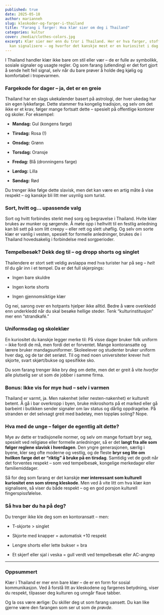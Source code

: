```yaml
---
published: true
date: 2025-05-18
author: marianneh
slug: kleskoder-og-farger-i-thailand
title: "Farang i farger: Hva klær sier om deg i Thailand"
categories: kultur
cover: /media/clothes-colors.jpg
excerpt: Klær sier mer enn du tror i Thailand. Her er hva farger, stoff og stil
  kan signalisere – og hvorfor det kanskje mest er en kuriositet i dag.
---
```

I Thailand handler klær ikke bare om stil eller vær – de er fulle av symbolikk, sosiale signaler og usagte regler. Og som farang (utlending) er det fort gjort å sende helt feil signal, selv når du bare prøver å holde deg kjølig og komfortabel i tropevarmen.

### Fargekode for dager – ja, det er en greie

Thailand har en slags ukekalender basert på astrologi, der hver ukedag har sin egen lykkefarge. Dette stammer fra kongelig tradisjon, og selv om det ikke er et krav, følger mange fortsatt dette – spesielt på offentlige kontorer og skoler. For eksempel:

*   **Mandag:** Gul (kongens farge)
    
*   **Tirsdag:** Rosa (!)
    
*   **Onsdag:** Grønn
    
*   **Torsdag:** Oransje
    
*   **Fredag:** Blå (dronningens farge)
    
*   **Lørdag:** Lilla
    
*   **Søndag:** Rød
    

Du trenger ikke følge dette slavisk, men det kan være en artig måte å vise respekt – og kanskje bli litt mer usynlig som turist.

### Sort, hvitt og... upassende valg

Sort og hvitt forbindes sterkt med sorg og begravelse i Thailand. Hvite klær brukes av munker og sørgende. Å møte opp i helhvitt til en festlig anledning kan bli sett på som litt creepy – eller rett og slett uhøflig. Og selv om sorte klær er vanlig i vesten, spesielt for formelle anledninger, brukes de i Thailand hovedsakelig i forbindelse med sorgperioder.

### Tempelbesøk? Dekk deg til – og dropp shorts og singlet

Thailendere er stort sett veldig avslappa med hva turister har på seg – _helt til_ du går inn i et tempel. Da er det full skjerpings:

*   Ingen bare skuldre
    
*   Ingen korte shorts
    
*   Ingen gjennomsiktige klær
    

Og nei, sarong over en hotpants hjelper ikke alltid. Bedre å være overkledd enn underkledd når du skal besøke hellige steder. Tenk “kulturinstitusjon” mer enn “strandkafé.”

### Uniformsdag og skoleklær

En kuriositet du kanskje legger merke til: På visse dager bruker folk uniform – ikke fordi de må, men fordi det er forventet. Mange kontoransatte og lærere bruker mandagsuniformer. Skoleelever og studenter bruker uniform hver dag, og de tar det seriøst. Til og med noen universiteter krever hvit skjorte, svart skjørt/bukse og spesifikke sko.

Du som farang trenger ikke bry deg om dette, men det er greit å vite _hvorfor_ alle plutselig ser ut som de jobber i samme firma.

### Bonus: Ikke vis for mye hud – selv i varmen

Thailand er varmt, ja. Men nakenhet (eller nesten-nakenhet) er kulturelt betent. Å gå i bar overkropp i byen, bruke mikroshorts på et marked eller gå barbeint i butikken sender signaler om lav status og dårlig oppdragelse. På stranden er det selvsagt greit med badetøy, men toppløs soling? Nope.

### Hva med de unge – følger de egentlig alt dette?

Mye av dette er tradisjonelle normer, og selv om mange fortsatt bryr seg, spesielt ved religiøse eller formelle anledninger, så er det **langt fra alle som følger reglene slavisk i hverdagen**. Den yngre generasjonen, særlig i byene, kler seg ofte moderne og vestlig, og de fleste **bryr seg lite om hvilken farge det er “riktig” å bruke på en tirsdag**. Samtidig vet de godt når det forventes respekt – som ved tempelbesøk, kongelige merkedager eller familiemiddager.

Så for deg som farang er det kanskje **mer interessant som kulturell kuriositet enn som streng kleskode**. Men ved å vite litt om hva klær _kan_ signalisere, så viser du både respekt – og en god porsjon kulturell fingerspissfølelse.

### Så hva bør du ha på deg?

Du trenger ikke kle deg som en kontoransatt – men:

*   T-skjorte > singlet
    
*   Skjorte med knapper = automatisk +10 respekt
    
*   Lengre shorts eller lette bukser = bra
    
*   Et skjerf eller sjal i veska = gull verdt ved tempelbesøk eller AC-angrep
    

* * *

### Oppsummert

Klær i Thailand er mer enn bare klær – de er en form for sosial kommunikasjon. Ved å forstå litt av kleskodene og fargenes betydning, viser du respekt, tilpasser deg kulturen og unngår flaue tabber.

Og la oss være ærlige: Du skiller deg ut som farang uansett. Du kan like gjerne være den farangen som ser ut som de _prøvde_.